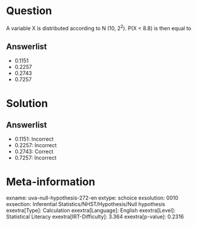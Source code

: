 Question
========

A variable X is distributed according to N (10, 2^2^). P(X \< 8.8) is then equal to

Answerlist
----------

* 0.1151
* 0.2257
* 0.2743
* 0.7257

Solution
========

Answerlist
----------

* 0.1151: Incorrect
* 0.2257: Incorrect
* 0.2743: Correct
* 0.7257: Incorrect

Meta-information
================
exname: uva-null-hypothesis-272-en
extype: schoice
exsolution: 0010
exsection: Inferential Statistics/NHST/Hypothesis/Null hypothesis
exextra[Type]: Calculation
exextra[Language]: English
exextra[Level]: Statistical Literacy
exextra[IRT-Difficulty]: 3.364
exextra[p-value]: 0.2316
